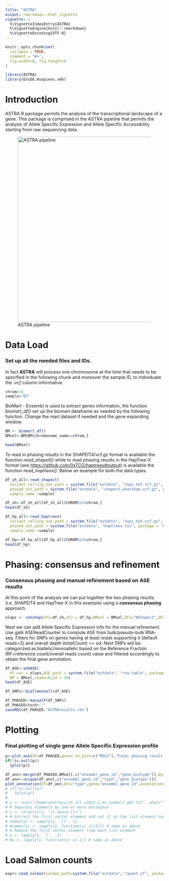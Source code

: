 ```yaml
---
title: "ASTRA"
output: rmarkdown::html_vignette
vignette: >
  %\VignetteIndexEntry{ASTRA}
  %\VignetteEngine{knitr::rmarkdown}
  %\VignetteEncoding{UTF-8}
---
```


```r
knitr::opts_chunk$set(
  collapse = TRUE,
  comment = "#>",
  fig.width=6, fig.height=4
)
```

```r
library(ASTRA)
library(EnsDb.Hsapiens.v86)
```

# Introduction

ASTRA R package permits the analysis of the transcriptional landscape of a gene. This package is comprised in the ASTRA pipeline that permits the analysis of Allele Specific Expression and Allele Specific Accessibility starting from raw sequencing data.

![ASTRA pipeline](images/ASTRA_pipeline.svg){width="590"}

# Data Load

### Set up all the needed files and IDs.

In fact **ASTRA** will process one chromosome at the time that needs to be specified in the following chunk and moreover the sample ID, to individuate the *.vcf* column informative.

```r
chrom=14
sample="BJ"
```

BioMart - Ensembl is used to extract genes information, the function *biomart_df()* set up the biomart dataframe as needed by the following function. Change the mart dataset if needed and the gene expanding window.

```r
BM <- biomart_df()
BMsel<-BM[BM$chromosome_name==chrom,]

head(BMsel)
```

To read in phasing results in the SHAPEIT4/vcf.gz format is available the function *read_shapeit()* while to read phasing results in the HapTree-X format (see <https://github.com/0xTCG/haptreex#output>) is available the function *read_haptreex()*. Below an example for both the data types.

```r
df_sh_all<-read_shapeit(
  variant_calling_out_path = system.file("extdata", "snps_het.vcf.gz", package = "ASTRA"),
  phased_out_path = system.file("extdata", "shapeit_whatshap.vcf.gz", package = "ASTRA"),
  sample_name =sample)

df_sh<-df_sh_all[df_sh_all$CHROM%in%chrom,]
head(df_sh)

df_hp_all<-read_haptreex(
  variant_calling_out_path = system.file("extdata", "snps_het.vcf.gz", package = "ASTRA"),
  phased_out_path = system.file("extdata", "haptreex.tsv", package = "ASTRA"),
  sample_name =sample)

df_hp<-df_hp_all[df_hp_all$CHROM%in%chrom,]
head(df_hp)
```

# Phasing: consensus and refinement

### Consensus phasing and manual refinement based on ASE results

At this point of the analysis we can put together the two phasing results (i.e. SHAPEIT4 and HapTree-X in this example) using a **consensus phasing** approach.

```r
olaps <- conshap(df1=df_sh,df2 = df_hp,BMsel = BMsel,DF1="WShapeit",DF2="HapTreeX")
```

Next we can add Allele Specific Expression info for the manual refinement. Use gatk ASEReadCounter to compute ASE from bulk/pseudo-bulk RNA-seq. Filters for SNPs on genes having at least *reads* supporting it (default reads=2) and overall depth (*totalCount*) \>= od. Next SNPs will be categorized as biallelic/monoallelic based on the Reference Fraction (RF=reference count/overall reads count) value and filtered accordingly to obtain the final gene annotation.

```r
df_ASE<-addASE(
  df_var = olaps,ASE_path = system.file("extdata", "rna.table", package = "ASTRA"),
  BM = BMsel,reads=0,od = 10)
head(df_ASE)

df_SNPs<-biallmonoall(df_ASE)

df_PHASED<-manualP(df_SNPs)
df_PHASED$tech<-""
saveRDS(df_PHASED,"ASTRAresults.rds")
```

# Plotting

### Final plotting of single gene Allele Specific Expression profile

```r
p<-plot_ase(df=df_PHASED,genes_to_plot=c("MEG3"),"Final phasing result MEG3 gene")
if(!is.null(p))
  {plot(p)}
```

```r
df_ann<-merge(df_PHASED,BMsel[,c("ensembl_gene_id","gene_biotype")],by=c("ensembl_gene_id"))
df_ann<-unique(df_ann[,c("ensembl_gene_id","type","gene_biotype")])
plot_annotation(df=df_ann,ASC="type",gene="ensembl_gene_id",annotation="gene_biotype")
# if(!is.null(p))
#   {plot(p)}
# 
# x <- scan("/home/smattevi/c5.all.v2023.1.Hs.symbols.gmt.txt", what="", sep="\n")
# # Separate elements by one or more whitepace
# y <- strsplit(x, "[[:space:]]+")
# # Extract the first vector element and set it as the list element name
# names(y) <- sapply(y, `[[`, 1)
# #names(y) <- sapply(y, function(x) x[[1]]) # same as above
# # Remove the first vector element from each list element
# y <- lapply(y, `[`, -1)
# #y <- lapply(y, function(x) x[-1]) # same as above
```

# Load Salmon counts

```r
expr<-read_salmon(salmon_path=system.file("extdata", "quant.sf", package = "ASTRA"),txdb=EnsDb.Hsapiens.v86,counts=0)
```
